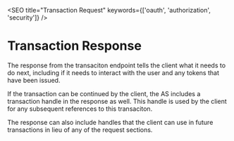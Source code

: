 

<SEO title="Transaction Request" keywords={['oauth', 'authorization', 'security']} />

# Transaction Response

The response from the transaciton endpoint tells the client what it needs to do next, including if it needs to <Link to="/interaction">interact with the user</Link> and any <Link to="/tokens">tokens that have been issued</Link>. 

If the transaction can be continued by the client, the AS includes a transaction handle in the response as well. This handle is used by the client for any subsequent references to this transaciton. 

The response can also include handles that the client can use in future transactions in lieu of any of the request sections.

<TransactionResponse />